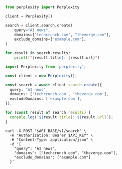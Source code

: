 <CodeGroup>

```python Python
from perplexity import Perplexity

client = Perplexity()

search = client.search.create(
    query="AI news",
    domains=["techcrunch.com", "theverge.com"],
    exclude_domains=["example.com"],
)

for result in search.results:
    print(f"{result.title}: {result.url}")
```

```typescript TypeScript
import Perplexity from 'perplexity';

const client = new Perplexity();

const search = await client.search.create({
  query: 'AI news',
  domains: ['techcrunch.com', 'theverge.com'],
  excludeDomains: ['example.com'],
});

for (const result of search.results) {
  console.log(`${result.title}: ${result.url}`);
}
```

```curl cURL
curl -X POST "$API_BASE/v1/search" \
  -H "Authorization: Bearer $API_KEY" \
  -H "Content-Type: application/json" \
  -d '{
    "query": "AI news",
    "domains": ["techcrunch.com", "theverge.com"],
    "exclude_domains": ["example.com"]
  }'
```

</CodeGroup>

